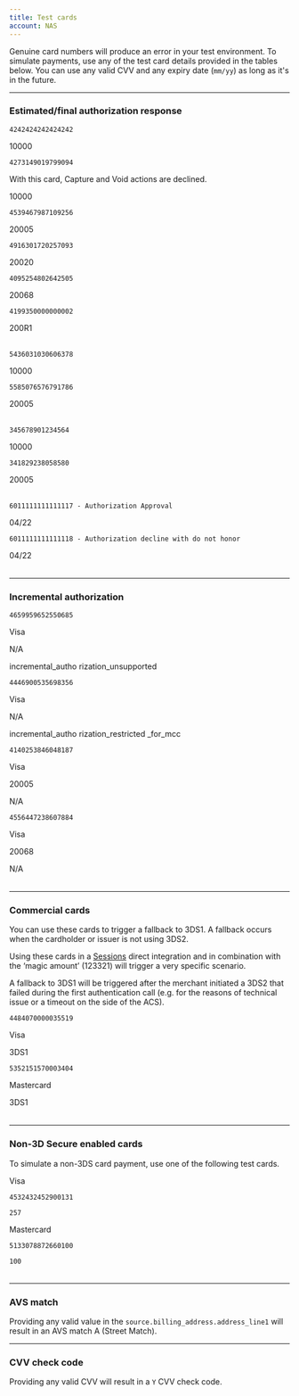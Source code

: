 ```yaml
---
title: Test cards
account: NAS
---
```


Genuine card numbers will produce an error in your test environment. To simulate payments, use any of the test card details provided in the tables below. You can use any valid CVV and any expiry date (`mm/yy`) as long as it's in the future.

---

### Estimated/final authorization response

<tabs>
<tab title="Visa" active>
<Box horizontal='sm'>

<Table>
<TableHead headers={['Card number', 'Response code']} />
<TableBody>
<TableRow>
<TableCell>

`4242424242424242`

</TableCell>
<TableCell>

10000

</TableCell>
</TableRow>
<TableRow>
<TableCell>

`4273149019799094`

<InfoBox>

With this card, Capture and Void actions are declined.

</InfoBox>
</TableCell>
<TableCell>

10000

</TableCell>
</TableRow>
<TableRow>
<TableCell>

`4539467987109256`

</TableCell>
<TableCell>

20005

</TableCell>
</TableRow>
<TableRow>
<TableCell>

`4916301720257093`

</TableCell>
<TableCell>

20020

</TableCell>
</TableRow>
<TableRow>
<TableCell>

`4095254802642505`

</TableCell>
<TableCell>

20068

</TableCell>
</TableRow>
<TableRow>
<TableCell>

`4199350000000002`

</TableCell>
<TableCell>

200R1

</TableCell>
</TableRow>
</TableBody>
</Table>

</Box>
</tab>
<tab title="Mastercard">
<Box horizontal='sm'>

<Table>
<TableHead headers={['Card number', 'Response code']} />
<TableBody>
<TableRow>
<TableCell>

`5436031030606378`

</TableCell>
<TableCell>

10000

</TableCell>
</TableRow>
<TableRow>
<TableCell>

`5585076576791786`

</TableCell>
<TableCell>

20005

</TableCell>
</TableRow>
</TableBody>
</Table>

</Box>
</tab>
<tab title="Amex">
<Box horizontal='sm'>

<Table>
<TableHead headers={['Card number', 'Response code']} />
<TableBody>
<TableRow>
<TableCell>

`345678901234564`

</TableCell>
<TableCell>

10000

</TableCell>
</TableRow>
<TableRow>
<TableCell>

`341829238058580`

</TableCell>
<TableCell>

20005

</TableCell>
</TableRow>
</TableBody>
</Table>

</Box>
</tab>
<tab title="Discover">
<Box horizontal='sm'>

<Table>
<TableHead headers={['Card number', 'Expiry date']} />
<TableBody>
<TableRow>
<TableCell>

`6011111111111117 - Authorization Approval`

</TableCell>
<TableCell>

04/22

</TableCell>
</TableRow>
<TableRow>
<TableCell>

`6011111111111118 - Authorization decline with do not honor`

</TableCell>
<TableCell>

04/22

</TableCell>
</TableRow>
</TableBody>
</Table>

</Box>
</tab>
</tabs>

---

### Incremental authorization

<Table>
<TableHead headers={['Card number', 'Scheme', 'Response code', 'Error code']} sizes={['30%', 'auto', 'auto', '30%']}/>
<TableBody>
<TableRow>
<TableCell>

`4659959652550685`

</TableCell>
<TableCell>

Visa

</TableCell>
<TableCell>

N/A

</TableCell>
<TableCell>

incremental_autho
rization_unsupported

</TableCell>
</TableRow>
<TableRow>
<TableCell>

`4446900535698356`

</TableCell>
<TableCell>

Visa

</TableCell>
<TableCell>

N/A

</TableCell>
<TableCell>

incremental_autho
rization_restricted
_for_mcc

</TableCell>
</TableRow>
<TableRow>
<TableCell>

`4140253846048187`

</TableCell>
<TableCell>

Visa

</TableCell>
<TableCell>

20005

</TableCell>
<TableCell>

N/A

</TableCell>
</TableRow>
<TableRow>
<TableCell>

`4556447238607884`

</TableCell>
<TableCell>

Visa

</TableCell>
<TableCell>

20068

</TableCell>
<TableCell>

N/A

</TableCell>
</TableRow>
</TableBody>
</Table>

---

### Commercial cards

You can use these cards to trigger a fallback to 3DS1. A fallback occurs when the cardholder or issuer is not using 3DS2.

<TipBox variant="note">

Using these cards in a [Sessions](/risk-management/sessions) direct integration and in combination with the ‘magic amount’ (123321) will trigger a very specific scenario.

A fallback to 3DS1 will be triggered after the merchant initiated a 3DS2 that failed during the first authentication call (e.g. for the reasons of technical issue or a timeout on the side of the ACS).

</TipBox>

<Table>
<TableHead headers={['Number', 'Scheme', '3D Secure version supported']} sizes={['30%', 'auto', 'auto']}/>
<TableBody>
<TableRow>
<TableCell>

`4484070000035519`

</TableCell>
<TableCell>

Visa

</TableCell>
<TableCell>

3DS1

</TableCell>
</TableRow>
<TableRow>
<TableCell>

`5352151570003404`

</TableCell>
<TableCell>

Mastercard

</TableCell>
<TableCell>

3DS1

</TableCell>
</TableRow>
</TableBody>
</Table>

---

### Non-3D Secure enabled cards

To simulate a non-3DS card payment, use one of the following test cards.

<Table>
<TableHead headers={['Card type', 'Number', 'CVV']} sizes={['auto', '30%', 'auto']}/>
<TableBody>
<TableRow>
<TableCell>

Visa

</TableCell>
<TableCell>

`4532432452900131`

</TableCell>
<TableCell>

`257`

</TableCell>
</TableRow>
<TableRow>
<TableCell>

Mastercard

</TableCell>
<TableCell>

`5133078872660100`

</TableCell>
<TableCell>

`100`

</TableCell>
</TableRow>
</TableBody>
</Table>

---

### AVS match

Providing any valid value in the `source.billing_address.address_line1` will result in an AVS match A (Street Match).

---

### CVV check code

Providing any valid CVV will result in a `Y` CVV check code.






